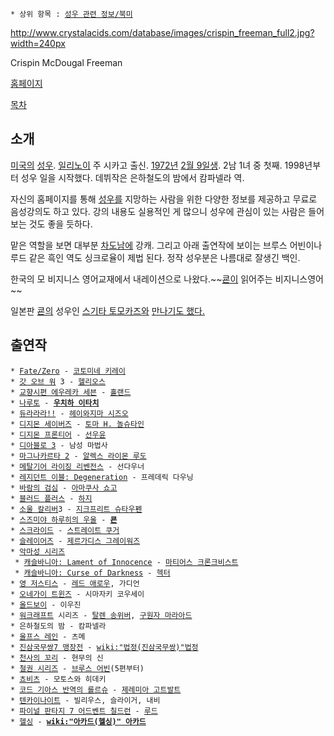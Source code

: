  * 상위 항목 : [[성우 관련 정보/북미]]

http://www.crystalacids.com/database/images/crispin_freeman_full2.jpg?width=240px

Crispin McDougal Freeman

[http://www.crispinfreeman.com/ 홈페이지]

[[목차]]
== 소개 ==
[[미국]]의 [[성우]]. [[일리노이]] 주 시카고 출신. [[1972년]] [[2월 9일]]생. 2남 1녀 중 첫째. 1998년부터 성우 일을 시작했다. 데뷔작은 은하철도의 밤에서 캄파넬라 역.

자신의 홈페이지를 통해 [[성우]]를 지망하는 사람을 위한 다양한 정보를 제공하고 무료로 음성강의도 하고 있다. 강의 내용도 실용적인 게 많으니 성우에 관심이 있는 사람은 들어보는 것도 좋을 듯하다.

맡은 역할을 보면 대부분 [[차도남]]에 강캐. 그리고 아래 출연작에 보이는 브루스 어빈이나 루드 같은 흑인 역도 싱크로율이 제법 된다. 정작 성우분은 나름대로 잘생긴 백인.

한국의 모 비지니스 영어교재에서 내레이션으로 나왔다.~~[[쿈]]이 읽어주는 비지니스영어~~

일본판 [[쿈]]의 성우인 [[스기타 토모카즈]]와 [http://alonestar.egloos.com/4703081 만나기도 했다.]

== 출연작 ==
 * [[Fate/Zero]] - [[코토미네 키레이]]
 * [[갓 오브 워]] 3 - [[헬리오스]]
 * [[교향시편 에우레카 세븐]] - [[홀랜드]]
 * [[나루토]] - '''[[우치하 이타치]]'''
 * [[듀라라라!!]] - [[헤이와지마 시즈오]]
 * [[디지몬 세이버즈]] - [[토마 H. 놀슈타인]]
 * [[디지몬 프론티어]] - [[선우윤]]
 * [[디아블로 3]] - 남성 마법사
 * [[마그나카르타 2]] - [[알렉스 라이몬 루도]]
 * [[메탈기어 라이징 리벤전스]] - 선다우너
 * [[바이오하자드 디제네레이션|레지던트 이블: Degeneration]] - 프레데릭 다우닝
 * [[바람의 검심]] - [[아마쿠사 쇼고]]
 * [[블러드 플러스]] - [[하지]]
 * [[소울 칼리버]]3 - [[지크프리트 슈타우펜]]
 * [[스즈미야 하루히의 우울]] - '''[[쿈]]'''
 * [[스크라이드]] - [[스트레이트 쿠거]]
 * [[슬레이어즈]] - [[제르가디스 그레이워즈]]
 * [[악마성 시리즈]]
  * [[캐슬바니아|캐슬바니아: Lament of Innocence]] - [[마티어스 크론크비스트]]
  * [[악마성 드라큘라 어둠의 저주|캐슬바니아: Curse of Darkness]] - [[헥터(악마성 시리즈)|헥터]]
 * [[영 저스티스(애니메이션)|영 저스티스]] - [[스피디|레드 애로우]], 가디언
 * [[오네가이 트윈즈]] - 시마자키 코우세이 
 * [[올드보이]] - 이우진
 * [[워크래프트]] 시리즈 - [[탈렌 송위버]], [[구원자 마라아드]]
 * 은하철도의 밤 - 캄파넬라
 * [[울프스 레인]] - 츠메
 * [[진삼국무쌍7 맹장전]] - [[wiki:"법정(진삼국무쌍)"법정]]
 * [[천사의 꼬리]] - 현무의 신
 * [[철권 시리즈]] - [[브루스 어빈]](5편부터)
 * [[쵸비츠]] - 모토스와 히데키
 * [[코드 기아스 반역의 를르슈]] - [[제레미아 고트발트]]
 * [[텐카이나이트]] - 빌리우스, 슬라이거, 내비
 * [[파이널 판타지 7 어드벤트 칠드런]] - [[루드]]
 * [[헬싱]] - '''[[wiki:"아카드(헬싱)" 아카드]]'''

